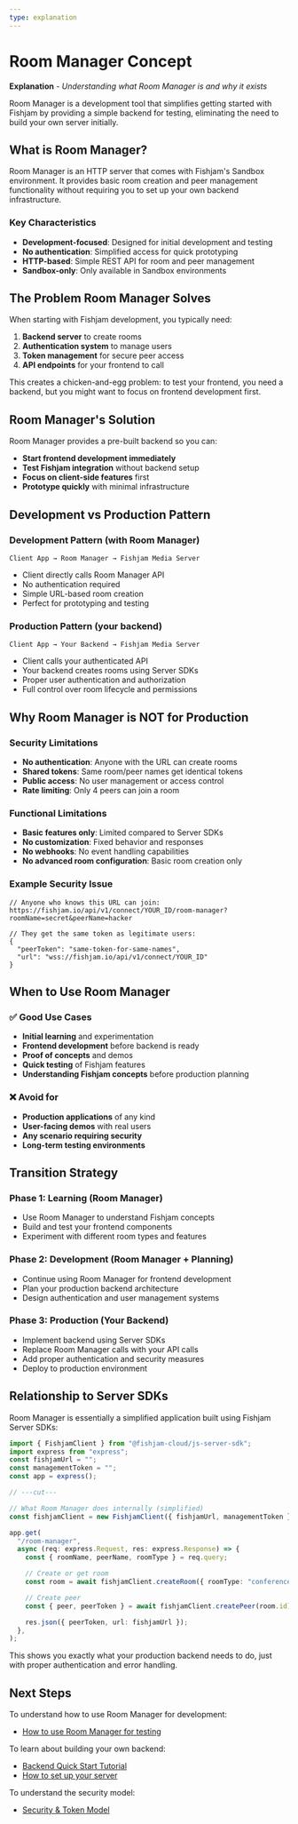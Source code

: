 ```yaml
---
type: explanation
---
```


# Room Manager Concept

**Explanation** - _Understanding what Room Manager is and why it exists_

Room Manager is a development tool that simplifies getting started with Fishjam by providing a simple backend for testing, eliminating the need to build your own server initially.

## What is Room Manager?

Room Manager is an HTTP server that comes with Fishjam's Sandbox environment. It provides basic room creation and peer management functionality without requiring you to set up your own backend infrastructure.

### Key Characteristics

- **Development-focused**: Designed for initial development and testing
- **No authentication**: Simplified access for quick prototyping
- **HTTP-based**: Simple REST API for room and peer management
- **Sandbox-only**: Only available in Sandbox environments

## The Problem Room Manager Solves

When starting with Fishjam development, you typically need:

1. **Backend server** to create rooms
2. **Authentication system** to manage users
3. **Token management** for secure peer access
4. **API endpoints** for your frontend to call

This creates a chicken-and-egg problem: to test your frontend, you need a backend, but you might want to focus on frontend development first.

## Room Manager's Solution

Room Manager provides a pre-built backend so you can:

- **Start frontend development immediately**
- **Test Fishjam integration** without backend setup
- **Focus on client-side features** first
- **Prototype quickly** with minimal infrastructure

## Development vs Production Pattern

### Development Pattern (with Room Manager)

```
Client App → Room Manager → Fishjam Media Server
```

- Client directly calls Room Manager API
- No authentication required
- Simple URL-based room creation
- Perfect for prototyping and testing

### Production Pattern (your backend)

```
Client App → Your Backend → Fishjam Media Server
```

- Client calls your authenticated API
- Your backend creates rooms using Server SDKs
- Proper user authentication and authorization
- Full control over room lifecycle and permissions

## Why Room Manager is NOT for Production

### Security Limitations

- **No authentication**: Anyone with the URL can create rooms
- **Shared tokens**: Same room/peer names get identical tokens
- **Public access**: No user management or access control
- **Rate limiting**: Only 4 peers can join a room

### Functional Limitations

- **Basic features only**: Limited compared to Server SDKs
- **No customization**: Fixed behavior and responses
- **No webhooks**: No event handling capabilities
- **No advanced room configuration**: Basic room creation only

### Example Security Issue

```
// Anyone who knows this URL can join:
https://fishjam.io/api/v1/connect/YOUR_ID/room-manager?roomName=secret&peerName=hacker

// They get the same token as legitimate users:
{
  "peerToken": "same-token-for-same-names",
  "url": "wss://fishjam.io/api/v1/connect/YOUR_ID"
}
```

## When to Use Room Manager

### ✅ Good Use Cases

- **Initial learning** and experimentation
- **Frontend development** before backend is ready
- **Proof of concepts** and demos
- **Quick testing** of Fishjam features
- **Understanding Fishjam concepts** before production planning

### ❌ Avoid for

- **Production applications** of any kind
- **User-facing demos** with real users
- **Any scenario requiring security**
- **Long-term testing environments**

## Transition Strategy

### Phase 1: Learning (Room Manager)

- Use Room Manager to understand Fishjam concepts
- Build and test your frontend components
- Experiment with different room types and features

### Phase 2: Development (Room Manager + Planning)

- Continue using Room Manager for frontend development
- Plan your production backend architecture
- Design authentication and user management systems

### Phase 3: Production (Your Backend)

- Implement backend using Server SDKs
- Replace Room Manager calls with your API calls
- Add proper authentication and security measures
- Deploy to production environment

## Relationship to Server SDKs

Room Manager is essentially a simplified application built using Fishjam Server SDKs:

```typescript
import { FishjamClient } from "@fishjam-cloud/js-server-sdk";
import express from "express";
const fishjamUrl = "";
const managementToken = "";
const app = express();

// ---cut---

// What Room Manager does internally (simplified)
const fishjamClient = new FishjamClient({ fishjamUrl, managementToken });

app.get(
  "/room-manager",
  async (req: express.Request, res: express.Response) => {
    const { roomName, peerName, roomType } = req.query;

    // Create or get room
    const room = await fishjamClient.createRoom({ roomType: "conference" });

    // Create peer
    const { peer, peerToken } = await fishjamClient.createPeer(room.id);

    res.json({ peerToken, url: fishjamUrl });
  },
);
```

This shows you exactly what your production backend needs to do, just with proper authentication and error handling.

## Next Steps

To understand how to use Room Manager for development:

- [How to use Room Manager for testing](/how-to/features/room-manager-testing)

To learn about building your own backend:

- [Backend Quick Start Tutorial](/tutorials/backend-quick-start)
- [How to set up your server](/how-to/backend/server-setup)

To understand the security model:

- [Security & Token Model](/explanation/security-tokens)
